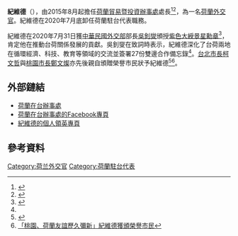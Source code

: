 {{Infobox officeholder
| name         = 紀維德<br />Guy Alexander Wittich
| image        =
| caption      = 
| birth_date   = {{bya|1962}} 
| birth_place  = {{NLD}}
| office1      = {{Flagicon|NLD}} [[荷蘭在台辦事處|荷蘭在台辦事處代表]]
| term_start1  = 2015年
| term_end1    = 2020年
| president1   = [[馬克·呂特|馬克·呂特]]
| preceded1    = [[傅康|傅康]]
| successor1   = [[譚敬南|譚敬南]]
| native place = 
| nationality  = {{NLD}}
| occupation   = [[外交官|外交官]]
| alma_mater   = 
| spouse       = 曾淑芬
| children     = 
}}

'''紀維德'''（{{lang-en|'''Guy Alexander Wittich'''}}），由2015年8月起擔任[[荷蘭貿易暨投資辦事處|荷蘭貿易暨投資辦事處]]處長<ref>{{Cite web|title=外交部公布比荷法3新任駐華代表人選|url=https://www.taiwannews.com.tw/ch/news/2766697|accessdate=2020-08-28|last=台灣英文新聞|work=台灣英文新聞|archive-date=2020-01-15|archive-url=https://web.archive.org/web/20200115103606/https://www.taiwannews.com.tw/ch/news/2766697|dead-url=no}}</ref><ref>{{Cite web|title=紀維德 摩拳擦掌 推動台荷交流 - 財經要聞|url=https://www.chinatimes.com/newspapers/20150816000086-260202?chdtv|accessdate=2020-08-28|last=中時新聞網|work=中時新聞網|language=zh-TW|archive-date=2020-01-15|archive-url=https://web.archive.org/web/20200115104334/https://www.chinatimes.com/newspapers/20150816000086-260202?chdtv|dead-url=no}}</ref>，為一名[[荷蘭|荷蘭]][[外交官|外交官]]。紀維德在2020年7月底卸任荷蘭駐台代表職務。

紀維德在2020年7月31日獲[[中華民國外交部|中華民國外交部]]部長[[吳釗燮|吳釗燮]]頒授[[紫色大綬景星勳章|紫色大綬景星勳章]]<ref name=":0">{{Cite web|title=中華民國(台灣)外交部全球資訊網|url=https://www.mofa.gov.tw/News_Content_M_2.aspx?n=8742DCE7A2A28761&sms=491D0E5BF5F4BC36&s=DA2D5733060CC02F|accessdate=2020-08-28|author=|date=2020-08-03|last=外交部|format=|work=中華民國外交部 - 全球資訊網 Ministry of Foreign Affairs, Republic of China (Taiwan)|publisher=|language=}}</ref>，肯定他在推動台荷關係發展的貢獻。吳釗燮在致詞時表示，紀維德深化了台荷兩地在循環經濟、科技、教育等領域的交流並簽署27份雙邊合作備忘錄<ref name=":0" />。[[台北市長|台北市長]][[柯文哲|柯文哲]]與[[桃園市長|桃園市長]][[鄭文燦|鄭文燦]]亦先後親自頒贈榮譽市民狀予紀維德<ref>{{Cite web |url=https://www.chinatimes.com/amp/realtimenews/20200714002279-260421 |title=台灣女婿紀維德 獲贈北市榮譽市民狀 |accessdate=2020-09-10 |archive-date=2020-07-15 |archive-url=https://web.archive.org/web/20200715034906/https://www.chinatimes.com/amp/realtimenews/20200714002279-260421 |dead-url=no }}</ref><ref>[https://money.udn.com/money/amp/story/5635/4705792 「桃園、荷蘭友誼歷久彌新」紀維德獲頒榮譽市民]</ref>。

== 外部鏈結 ==
*[http://www.nl.org.tw/ 荷蘭在台辦事處] {{Wayback|url=http://www.nl.org.tw/ |date=20200706102405 }}
*[https://www.facebook.com/NetherlandsOffice 荷蘭在台辦事處的Facebook專頁] {{Wayback|url=https://www.facebook.com/NetherlandsOffice |date=20200501142725 }}
*[https://tw.linkedin.com/in/guywittich 紀維德的個人領英專頁]

== 參考資料 ==
<references />

[[Category:荷兰外交官|Category:荷兰外交官]]
[[Category:荷蘭駐台代表|Category:荷蘭駐台代表]]